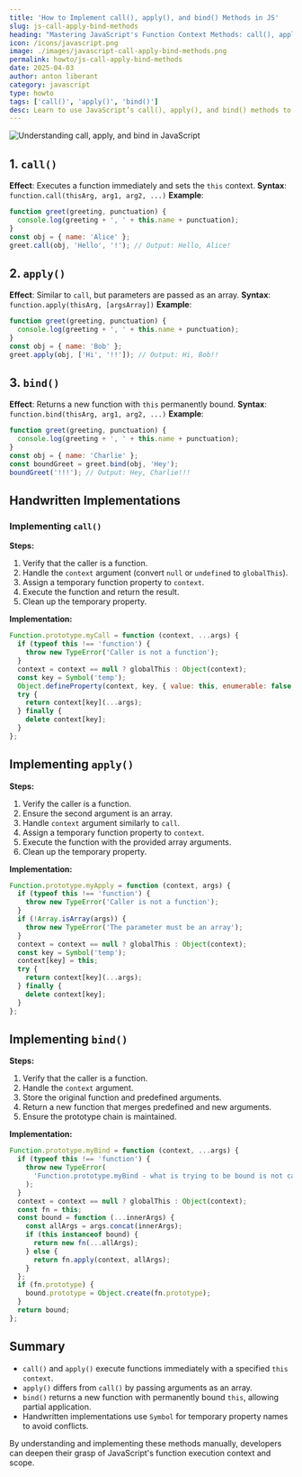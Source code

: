 ```yaml
---
title: 'How to Implement call(), apply(), and bind() Methods in JS'
slug: js-call-apply-bind-methods
heading: "Mastering JavaScript's Function Context Methods: call(), apply(), and bind()"
icon: /icons/javascript.png
image: ./images/javascript-call-apply-bind-methods.png
permalink: howto/js-call-apply-bind-methods
date: 2025-04-03
author: anton liberant
category: javascript
type: howto
tags: ['call()', 'apply()', 'bind()']
desc: Learn to use JavaScript’s call(), apply(), and bind() methods to control function context, enhancing your code’s flexibility, reusability, and maintainability.
---
```


![Understanding call, apply, and bind in JavaScript](./images/javascript-call-apply-bind-methods.png)

## 1. `call()`

**Effect**: Executes a function immediately and sets the `this` context.
**Syntax**: `function.call(thisArg, arg1, arg2, ...)`
**Example**:

```js
function greet(greeting, punctuation) {
  console.log(greeting + ', ' + this.name + punctuation);
}
const obj = { name: 'Alice' };
greet.call(obj, 'Hello', '!'); // Output: Hello, Alice!
```

## 2. `apply()`

**Effect**: Similar to `call`, but parameters are passed as an array.
**Syntax**: `function.apply(thisArg, [argsArray])`
**Example**:

```js
function greet(greeting, punctuation) {
  console.log(greeting + ', ' + this.name + punctuation);
}
const obj = { name: 'Bob' };
greet.apply(obj, ['Hi', '!!']); // Output: Hi, Bob!!
```

## 3. `bind()`

**Effect**: Returns a new function with `this` permanently bound.
**Syntax**: `function.bind(thisArg, arg1, arg2, ...)`
**Example**:

```js
function greet(greeting, punctuation) {
  console.log(greeting + ', ' + this.name + punctuation);
}
const obj = { name: 'Charlie' };
const boundGreet = greet.bind(obj, 'Hey');
boundGreet('!!!'); // Output: Hey, Charlie!!!
```

## Handwritten Implementations

### Implementing `call()`

**Steps:**

1. Verify that the caller is a function.
2. Handle the `context` argument (convert `null` or `undefined` to `globalThis`).
3. Assign a temporary function property to `context`.
4. Execute the function and return the result.
5. Clean up the temporary property.

**Implementation:**

```js
Function.prototype.myCall = function (context, ...args) {
  if (typeof this !== 'function') {
    throw new TypeError('Caller is not a function');
  }
  context = context == null ? globalThis : Object(context);
  const key = Symbol('temp');
  Object.defineProperty(context, key, { value: this, enumerable: false });
  try {
    return context[key](...args);
  } finally {
    delete context[key];
  }
};
```

## Implementing `apply()`

**Steps:**

1. Verify the caller is a function.
2. Ensure the second argument is an array.
3. Handle `context` argument similarly to `call`.
4. Assign a temporary function property to `context`.
5. Execute the function with the provided array arguments.
6. Clean up the temporary property.

**Implementation:**

```js
Function.prototype.myApply = function (context, args) {
  if (typeof this !== 'function') {
    throw new TypeError('Caller is not a function');
  }
  if (!Array.isArray(args)) {
    throw new TypeError('The parameter must be an array');
  }
  context = context == null ? globalThis : Object(context);
  const key = Symbol('temp');
  context[key] = this;
  try {
    return context[key](...args);
  } finally {
    delete context[key];
  }
};
```

## Implementing `bind()`

**Steps:**

1. Verify that the caller is a function.
2. Handle the `context` argument.
3. Store the original function and predefined arguments.
4. Return a new function that merges predefined and new arguments.
5. Ensure the prototype chain is maintained.

**Implementation:**

```js
Function.prototype.myBind = function (context, ...args) {
  if (typeof this !== 'function') {
    throw new TypeError(
      'Function.prototype.myBind - what is trying to be bound is not callable'
    );
  }
  context = context == null ? globalThis : Object(context);
  const fn = this;
  const bound = function (...innerArgs) {
    const allArgs = args.concat(innerArgs);
    if (this instanceof bound) {
      return new fn(...allArgs);
    } else {
      return fn.apply(context, allArgs);
    }
  };
  if (fn.prototype) {
    bound.prototype = Object.create(fn.prototype);
  }
  return bound;
};
```

## Summary

- `call()` and `apply()` execute functions immediately with a specified `this` `context`.
- `apply()` differs from `call()` by passing arguments as an array.
- `bind()` returns a new function with permanently bound `this`, allowing partial application.
- Handwritten implementations use `Symbol` for temporary property names to avoid conflicts.

By understanding and implementing these methods manually, developers can deepen their grasp of JavaScript's function execution context and scope.
